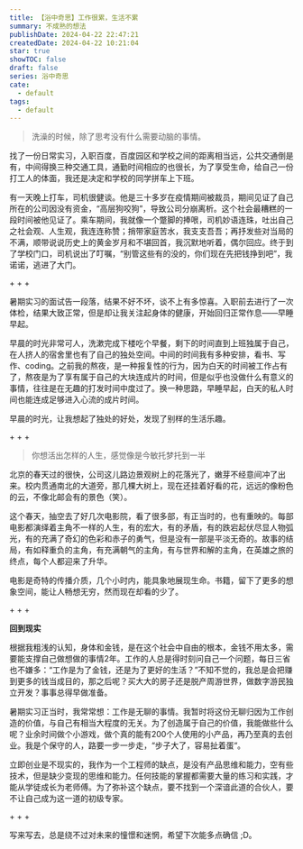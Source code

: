 ```yaml
---
title: 【浴中奇思】工作很累，生活不累
summary: 不成熟的想法
publishDate: 2024-04-22 22:47:21
createdDate: 2024-04-22 10:21:04
star: true
showTOC: false
draft: false
series: 浴中奇思
cate:
  - default
tags:
  - default
---
```


> 洗澡的时候，除了思考没有什么需要动脑的事情。

找了一份日常实习，入职百度，百度园区和学校之间的距离相当远，公共交通倒是有，中间得换三种交通工具，通勤时间相应的也很长，为了享受生命，给自己一份打工人的体面，我还是决定和学校的同学拼车上下班。

有一天晚上打车，司机很健谈。他是三十多岁在疫情期间被裁员，期间见证了自己所在的公司因没有资金，“高层狗咬狗”，导致公司分崩离析。这个社会最糟糕的一段时间被他见证了。乘车期间，我就像一个蹩脚的捧哏，司机妙语连珠，吐出自己之社会观、人生观，我连连称赞；捎带家庭苦水，我支支吾吾；再抒发些对当局的不满，顺带说说历史上的黄金岁月和不堪回首，我沉默地听着，偶尔回应。终于到了学校门口，司机说出了叮嘱，“别管这些有的没的，你们现在先把钱挣到吧”，我诺诺，逃进了大门。

<div class="mx-full text-center">+ + +</div>

暑期实习的面试告一段落，结果不好不坏，谈不上有多惊喜。入职前去进行了一次体检，结果大致正常，但是却让我关注起身体的健康，开始回归正常作息——早睡早起。

早晨的时光非常可人，洗漱完成下楼吃个早餐，剩下的时间直到上班独属于自己，在人挤人的宿舍里也有了自己的独处空间。中间的时间我有多种安排，看书、写作、coding。之前我的熬夜，是一种报复性的行为，因为白天的时间被工作占有了，熬夜是为了享有属于自己的大块连成片的时间，但是似乎也没做什么有意义的事情，往往是在无趣的打发时间中度过了。换一种思路，早睡早起，白天的私人时间也能连成足够进入心流的成片时间。

早晨的时光，让我想起了独处的好处，发现了别样的生活乐趣。

<div class="mx-full text-center">+ + +</div>

> 你想活出怎样的人生，感觉像是今敏托梦托到一半

北京的春天过的很快，公司这儿路边景观树上的花落光了，嫩芽不经意间冲了出来。校内贯通南北的大道旁，那几棵大树上，现在还挂着好看的花，远远的像粉色的云，不像北邮会有的景色（笑）。

这个春天，抽空去了好几次电影院，看了很多部，有正当时的，也有重映的。每部电影都演绎着主角不一样的人生，有的宏大，有的矛盾，有的跌宕起伏尽显人物弧光，有的充满了奇幻的色彩和赤子的勇气，但是没有一部是平淡无奇的。故事的结局，有如释重负的主角，有充满朝气的主角，有与世界和解的主角，在英雄之旅的终点，每个人都迎来了升华。

电影是奇特的传播介质，几个小时内，能具象地展现生命。书籍，留下了更多的想象空间，能让人畅想无穷，然而现在却看的少了。

<div class="mx-full text-center">+ + +</div>

**回到现实**

根据我粗浅的认知，身体和金钱，是在这个社会中自由的根本，金钱不用太多，需要能支撑自己做想做的事情2年。工作的人总是得时刻问自己一个问题，每日三省也不嫌多：“工作是为了金钱，还是为了更好的生活？”不知不觉的，我总是会把赚到更多的钱当成目的，那之后呢？买大大的房子还是脱产周游世界，做数字游民独立开发？事事总得早做准备。

暑期实习正当时，我常常想：工作是无聊的事情。我暂时将这份无聊归因为工作创造的价值，与自己有相当大程度的无关。为了创造属于自己的价值，我能做些什么呢？业余时间做个小游戏，做个真的能有200个人使用的小产品，再乃至真的去创业。我是个保守的人，路要一步一步走，“步子大了，容易扯着蛋“。

立即创业是不现实的，我作为一个工程师的缺点，是没有产品思维和能力，空有些技术，但是缺少变现的思维和能力。任何技能的掌握都需要大量的练习和实践，才能从学徒成长为老师傅。为了弥补这个缺点，要不找到一个深谙此道的合伙人，要不让自己成为这一道的初级专家。

<div class="mx-full text-center">+ + +</div>

写来写去，总是绕不过对未来的憧憬和迷惘，希望下次能多点确信 ;D。

